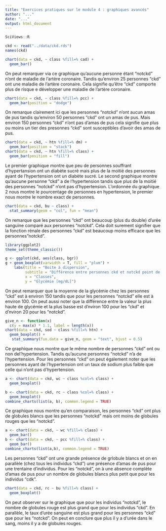 ```yaml
---
title: "Exercices pratiques sur le module 4 : graphiques avancés"
author: "..."
date: "..."
output: html_document
---
```


```r
SciViews::R
```

<!--- RC : Exécutez les lignes de code suivantes pour importer le jeu de données depuis le fichier `ckd.rds` qui se trouve dans le dossier `data` et l'assigner à `ckd`. Les patients pour lesquels des données manquantes étaient présentes dans les variables facteurs ont été supprimées. --->

```r
ckd <- read("../data/ckd.rds")
names(ckd)
```

<!--- Consignes
Réalisez un dénombrement par classe de patient (`class`) des patients présentant ou non une Maladie de l'artère coronaire (`cad`) en utilisant de la couleur. Décrivez votre graphique en maximum 5 phrases. 
--->

```r
chart(data = ckd, ~ class %fill=% cad) +
  geom_bar()
```
On peut remarquer via ce graphique qu'aucune personne étant "notckd" n'ont de maladie de l'artère coronaire. Tandis qu'environ 25 personnes "ckd" ont une maladie de l'artère coronaire. Cela signifie qu'être "ckd" comporte plus de risque e développer une maladie de l'artère coronaire.
<!--- Consignes
Réalisez un dénombrement par classe de patient (`class`) des patients présentant ou non des amas de cellules de pus (`pcc`) en utilisant de la couleur. Utilisez l'argument `position = "dodge"` Décrivez votre graphique en maximum 5 phrases. 
--->

```r
chart(data = ckd, ~ class %fill=% pcc) +
  geom_bar(position = "dodge")
```
On remarque clairement ici que les personnes "notckd" n'ont aucun amas de pus tandis qu'environ 50 personnes "ckd" ont un amas de pus. Mais environ 150 personnes "ckd" n'ont pas d'amas de pus cela signifie que plus ou moins un tier des presonnes "ckd" sont susceptibles d'avoir des amas de pus.
<!--- Consignes
Réalisez deux graphiques du dénombrement des hypertentions (`htn`) en distinguant par la couleur les patients présentants un diabète sucré (`dm`). Utilisez le facette pour réaliser ces graphiques par classe de patients (`class`). Pour le premier, utiliser l'argument position = "stack" (option par defaut). Pour le second, utiliser l'argument position = "fill".
Décrivez vos graphiques en maximum 5 phrases. Que constatez-vous au niveau de l'axe des ordonnées ?   
--->

```r
chart(data = ckd, ~ htn %fill=% dm) +
  geom_bar(position = "stack")
chart(data = ckd, ~ htn %fill=% class) +
  geom_bar(position = "fill")
```
Le premier graphique montre que peu de personnes souffrant d'hypertansion ont un diabète sucré mais plus de la moitié des personnes ayant de l'hypertension ont un diabète sucré. Le second graphique montre qu'aucune personne "ckd" a de l'hypertension tandis que plus de la moitié des personnes "notckd" n'ont pas d'hypertension. L'ordonnée du graphique 2 nous montre le pourcentage de personnes en hypertension, le premier nous montre le nombre exact de personnes.
<!--- Consignes
Réalisez un graphique en barres de la moyenne de la concentration en urée sanguine (`bu`) en fonction de la classe (`class`). Décrivez votre graphique en maximum 5 phrases. 
--->

```r
chart(data = ckd, bu ~ class) +
  stat_summary(geom = "col", fun = "mean")
```
On remarque que les personnes "ckd" ont beaucoup (plus du double) d'urée sanguine comparé aux personnes "notckd". Cela doit surement signifier que la fonction rénale des personnes "ckd" est beaucoup moins efficace que les personnes"notckd".
<!--- Consignes
Réalisez des boites de dispersion de la glycémie (`bgr`) en fonction de la classe (`class`). Décrivez le en maximum 5 phrases.
--->

```r
library(ggplot2)
theme_set(theme_classic())

g <- ggplot(ckd, aes(class, bgr))
g + geom_boxplot(varwidth = T, fill = "plum") + 
    labs(title = "Boite à dispersion", 
         subtitle = "Différence entre personnes ckd et notckd point de vue glycémie",
         x = "Classes",
         y = "Glycémie [mg/dL]")
```
On peut remarquer que la moyenne de la glycémie chez les personnes "ckd" est à environ 150 tandis que pour les personnes "notckd" elle est à environ 100. On peut aussi noter que la différence entre la valeur la plus haute de glycémie et la plus basse est d'nviron 100 pour les "ckd" et d'nviron 20 pour les "notckd".
<!--- Consignes
Réalisez des boites de dispersion de la concentration en sodium (`sod`) en fonction de la classe (`class`) et de l'hypertension (`htn`) en couleur. Indiquez le nombre d'observation sur votre graphiques. Décrivez le en maximum 5 phrases.  
--->

```r
give_n <- function(x)
  c(y = max(x) * 1.1, label = length(x)) 
chart(data = ckd, sod ~ class %fill=% htn) +
  geom_boxplot() +
   stat_summary(fun.data = give_n, geom = "text", hjust = 0.5)
```
Ce graphique nous montre que le même nombre de personnes "ckd" ont ou non del'hypertension. Tandis qu'aucune personnes "notckd" n'a de l'hypertension. Pour les personnes "ckd" on peut également noter que les personnes ayant de l'hypertension ont un taux de sodium plus faible que celle qui n'ont pas d'hypertension.
<!--- Consignes
Réalisez deux boites de dispersion, l'une représentant le nombre de globule blanc (`wc`) et l'autre le nombre de globule rouge (`rc`) en fonction de la classe (`class`). Ajoutez de la couleur en fonction de la classe. Assemblez ces deux graphiques sur un seul et décrivez les en maximum 5 phrases.  
--->

```r
a <- chart(data = ckd, wc ~ class %col=% class) +
  geom_boxplot()

b <- chart(data = ckd, rc ~ class %col=% class) +
  geom_boxplot()
combine_charts(list(a, b), common.legend = TRUE)
```
Ce graphique nous montre qu'en comparaison, les personnes "ckd" ont plus de globules blancs que les personnes "notckd" mais ont moins de globules rouges que les "notckd".
<!--- Consinges
C'est maintenant à vous de jouez. Réalisez et commentez deux nouveaux graphiques (un graphique en barre et une boite de dispersion) à partir du jeu de données `ckd`.
--->

```r
a <- chart(data = ckd, ~ wc %fill=% class) +
  geom_bar()
b <- chart(data = ckd, ~ pcc %fill=% class) +
  geom_bar()
combine_charts(list(a,b), common.legend = TRUE)
```
Les personnes "ckd" ont une grande présence de grlobule blancs et on en parallèle (chez tous les individus "ckd") une présence d'amas de pus pour une trentaine d'individus. Pour les "notckd", on à une absence complète d'amas de pus pour un nombre de globules blancs plus petit que pour les individus "cdk".
```r
chart(data = ckd, rc ~ bu %fill=% class) +
  geom_boxplot()
```
On peut observer sur le graphique que pour les individus "notckd", le nombre de globules rouge est plus grand que pour les individus "ckd". En parallèle, le taux d'urée sanguine est plus grand pour les personnes "ckd" que pour les "notckd". On peut en conclure que plus il y a d'urée dans le sang, moins il y a de globules rouges.
